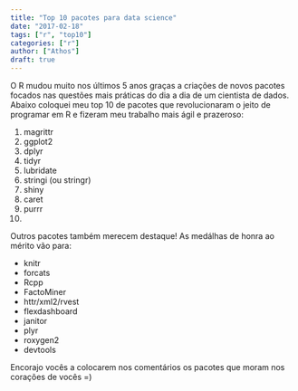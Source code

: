 ```yaml
---
title: "Top 10 pacotes para data science"
date: "2017-02-18"
tags: ["r", "top10"]
categories: ["r"]
author: ["Athos"]
draft: true
---
```


O R mudou muito nos últimos 5 anos graças a criações de novos pacotes focados nas questões mais práticas do dia a dia de um cientista de dados. Abaixo coloquei meu top 10 de pacotes que revolucionaram o jeito de programar em R e fizeram meu trabalho mais ágil e prazeroso:

1. magrittr
2. ggplot2
3. dplyr
4. tidyr
5. lubridate
6. stringi (ou stringr)
7. shiny
8. caret
9. purrr
10. 

Outros pacotes também merecem destaque! As medálhas de honra ao mérito vão para:

- knitr
- forcats
- Rcpp
- FactoMiner
- httr/xml2/rvest
- flexdashboard
- janitor
- plyr
- roxygen2
- devtools

Encorajo vocês a colocarem nos comentários os pacotes que moram nos corações de vocês =)